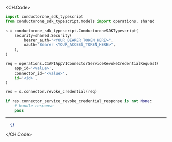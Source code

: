 
<CH.Code>
```python RevokeCredential.py
import conductorone_sdk_typescript
from conductorone_sdk_typescript.models import operations, shared

s = conductorone_sdk_typescript.ConductoroneSDKTypescript(
    security=shared.Security(
        bearer_auth="<YOUR_BEARER_TOKEN_HERE>",
        oauth="Bearer <YOUR_ACCESS_TOKEN_HERE>",
    ),
)

req = operations.C1APIAppV1ConnectorServiceRevokeCredentialRequest(
    app_id='<value>',
    connector_id='<value>',
    id='<id>',
)

res = s.connector.revoke_credential(req)

if res.connector_service_revoke_credential_response is not None:
    # handle response
    pass
```
---

```json Example Response
  {}
```
</CH.Code>
